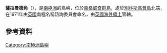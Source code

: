 {{coord|59|25|S|27|5|W|display=title}}

'''薩拉曼德角'''（{{lang-en|Salamander Point}}），是[[南極洲|南極洲]]的島嶼，位於[[南桑威奇群島|南桑威奇群島]]，處於[[別林斯高晉島|別林斯高晉島]]北端，在1971年由[[英國|英國]]南極名稱諮詢委員會命名，由[[英國海外領土|英國海外領土]]管轄。

==參考資料==
{{usgs-gazetteer}}

{{Antarctica-geo-stub}}
[[Category:南極洲島嶼|Category:南極洲島嶼]]